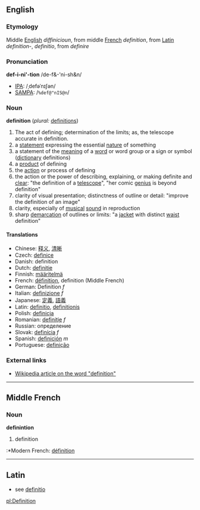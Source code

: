 ==English==

===Etymology===
Middle [[English]] ''diffinicioun'', from middle [[French]] ''definition'', from [[Latin]] ''definition-'', ''definitio'', from ''definire''

===Pronunciation===
'''def-i-ni'-tion'''  /de-f&-'ni-sh&n/
*[[IPA]]: /ˌdefəˈnɪʃən/
*[[SAMPA]]: /<tt>%def@"nIS@n</tt>/

===Noun===
'''definition'''  (''plural:'' [[definitions]])
# The act of defining; determination of the limits; as, the telescope accurate in definition.
# a [[statement]] expressing the essential [[nature]] of something
# a statement of the [[meaning]] of a [[word]] or word group or a sign or symbol ([[dictionary]] definitions)
# a [[product]] of defining
# the [[action]] or process of defining
# the action or the power of describing, explaining, or making definite and [[clear]]: "the definition of a [[telescope]]", "her comic [[genius]] is beyond definition"
# clarity of visual presentation; distinctness of outline or detail: "improve the definition of an image"
# clarity, especially of [[musical]] [[sound]] in reproduction
# sharp [[demarcation]] of outlines or limits: "a [[jacket]] with distinct [[waist]] definition"

====Translations====
*Chinese: [[释义]], [[清晰]]
*Czech: [[definice]]
*Danish: definition
*Dutch: [[definitie]]
*Finnish: [[määritelmä]]
*French: [[définition]], definition (Middle French)
*German: Definition ''f''
*Italian: [[definizione]] ''f''
*Japanese: [[定義]], [[語義]]
*Latin: [[definitio]], [[definitionis]]
*Polish: [[definicja]]
*Romanian: [[definiţie]] ''f''
*Russian: определение
*Slovak: [[definícia]] ''f''
*Spanish: [[definición]] ''m''
*Portuguese: [[definição]]

===External links===
* [[w:definition|Wikipedia article on the word "definition"]]

----

==Middle French==
===Noun===
'''definintion'''

# definition

:*Modern French: [[définition]]

----

==Latin==

*see [[definitio]]

[[pl:Definition]]